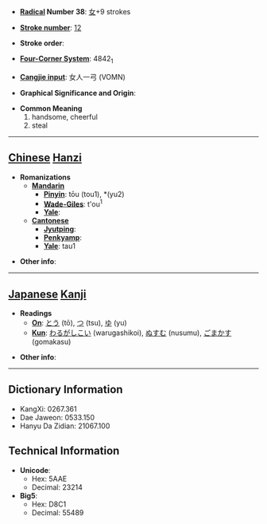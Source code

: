 * '''[[Wiktionary:Chinese radical index| Radical]] Number 38''': [[Wiktionary:Chinese radical index 女|女]]+9 strokes

* '''[[Wiktionary:Chinese total strokes index|Stroke number]]''': [[Wiktionary:Chinese total strokes index 12|12]]

* '''Stroke order''': 

* '''[[Wiktionary:Chinese four corner index|Four-Corner System]]''': 4842<sub>1</sub>

* '''[[Wiktionary:Chinese Cangjie index|Cangjie input]]''': 女人一弓 (VOMN)

* '''Graphical Significance and Origin''': 

* '''Common Meaning'''
*#handsome, cheerful
*# steal


----

== [[Chinese]] [[Hanzi]] ==

* '''Romanizations'''
** '''[[Mandarin]]'''
*** '''[[Pinyin]]''': tōu (tou1), *(yu2)
*** '''[[Wade-Giles]]''': t'ou<sup>1</sup>
*** '''[[Yale]]''': 
** '''[[Cantonese]]'''
*** '''[[Jyutping]]''':
*** '''[[Penkyamp]]''': 
*** '''[[Yale]]''': tau1

* '''Other info''': 

----

== [[Japanese]] [[Kanji]] ==

* '''Readings'''
** '''[[On]]''': [[とう]] (tō), [[つ]] (tsu), [[ゆ]] (yu)
** '''[[Kun]]''': [[わるがしこい]] (warugashikoi), [[ぬすむ]] (nusumu), [[ごまかす]] (gomakasu)

* '''Other info''':  

----

== Dictionary Information ==

* KangXi: 0267.361
* Dae Jaweon: 0533.150
* Hanyu Da Zidian: 21067.100

== Technical Information ==

* '''Unicode''':
** Hex: 5AAE
** Decimal: 23214
* '''Big5''':
** Hex: D8C1
** Decimal: 55489